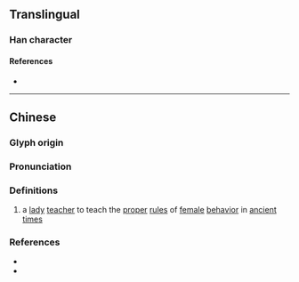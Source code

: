 {{character info/new}}
==Translingual==

===Han character===
{{Han char|rn=38|rad=女|as=05|sn=8|four=|canj=KRV|ids=⿱加女}}

====References====
* {{Han ref|kx=0257.400|dkj=06148|dj=0523.070|hdz=21041.080|uh=59BF|ud=22975}}

----

==Chinese==
{{zh-forms|alt=㚳}}

===Glyph origin===
{{Han etym}}

===Pronunciation===
{{zh-pron
|m=ē
|c=aa3
|mc=y
|oc=y
|cat=
}}

===Definitions===
{{zh-hanzi}}

# a [[lady]] [[teacher]] to teach the [[proper]] [[rule]]s of [[female]] [[behavior]] in [[ancient]] [[time]]s

===References===
* {{R:twedu|C02066}}
* {{R:yue:Jyutping Database}}